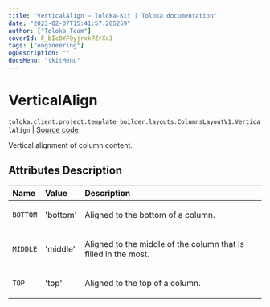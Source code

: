 ```yaml
---
title: "VerticalAlign — Toloka-Kit | Toloka documentation"
date: "2023-02-07T15:41:57.285259"
author: ["Toloka Team"]
coverId: F_bIcOYF9yjrxkPZrXc3
tags: ["engineering"]
ogDescription: ""
docsMenu: "tkitMenu"
---
```


# VerticalAlign
`toloka.client.project.template_builder.layouts.ColumnsLayoutV1.VerticalAlign` | [Source code](https://github.com/Toloka/toloka-kit/blob/v1.1.3/src/client/project/template_builder/layouts.py#L78)

Vertical alignment of column content.

## Attributes Description

| Name | Value | Description |
| :------| :-----------| :----------|
`BOTTOM`|'bottom'|<p>Aligned to the bottom of a column.</p>
`MIDDLE`|'middle'|<p>Aligned to the middle of the column that is filled in the most.</p>
`TOP`|'top'|<p>Aligned to the top of a column.</p>